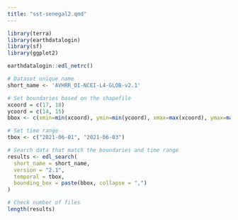 ```yaml
---
title: "sst-senegal2.qmd"
---
```


```r
library(terra)
library(earthdatalogin)
library(sf)
library(ggplot2)
```

```r
earthdatalogin::edl_netrc()
```

```r
# Dataset unique name
short_name <- 'AVHRR_OI-NCEI-L4-GLOB-v2.1'

# Set boundaries based on the shapefile
xcoord = c(17, 18)
ycoord = c(14, 15)
bbox <- c(xmin=min(xcoord), ymin=min(ycoord), xmax=max(xcoord), ymax=max(ycoord)) 

# Set time range
tbox <- c("2021-06-01", "2021-06-03")

# Search data that match the boundaries and time range
results <- edl_search(
  short_name = short_name,
  version = "2.1",
  temporal = tbox,
  bounding_box = paste(bbox, collapse = ",")
)

# Check number of files 
length(results)
```
